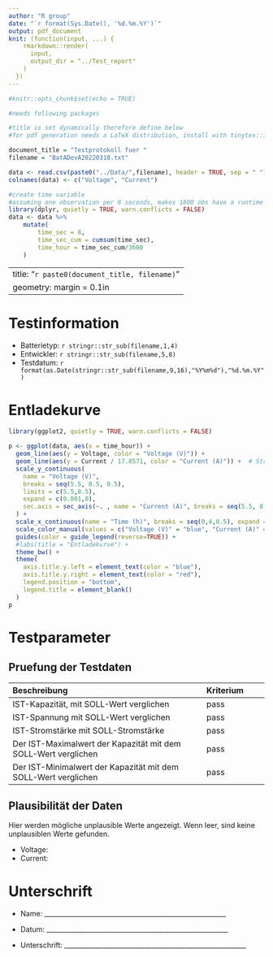 ```yaml
---
author: "R group"
date: "`r format(Sys.Date(), '%d.%m.%Y')`"
output: pdf_document
knit: (function(input, ...) {
    rmarkdown::render(
      input,
      output_dir = "../Test_report"
    )
  })
---
```



```r
#knitr::opts_chunk$set(echo = TRUE)

#needs following packages

#title is set dynamically therefore define below 
#for pdf generation needs a LaTeX distribution, install with tinytex::install_tinytex(), dont have to install tinytext normally

document_title = "Testprotokoll fuer "
filename = "BatADevA20220318.txt"

data <- read.csv(paste0("../Data/",filename), header = TRUE, sep = " ")
colnames(data) <- c("Voltage", "Current")

#create time variable
#assuming one observation per 8 seconds, makes 1800 obs have a runtime of 4 hours
library(dplyr, quietly = TRUE, warn.conflicts = FALSE)
data <- data %>% 
    mutate(
        time_sec = 8,
        time_sec_cum = cumsum(time_sec),
        time_hour = time_sec_cum/3600
    )

```
---
title: "`r paste0(document_title, filename)`"
geometry: margin = 0.1in
---



# Testinformation

- Batterietyp: `r stringr::str_sub(filename,1,4)`
- Entwickler: `r stringr::str_sub(filename,5,8)`
- Testdatum: `r format(as.Date(stringr::str_sub(filename,9,16),"%Y%m%d"),"%d.%m.%Y")`

# Entladekurve

```r

library(ggplot2, quietly = TRUE, warn.conflicts = FALSE)

p <- ggplot(data, aes(x = time_hour)) +
  geom_line(aes(y = Voltage, color = "Voltage (V)")) +
  geom_line(aes(y = Current / 17.8571, color = "Current (A)")) +  # Strom-Werte skalieren, um sie sichtbar zu machen
  scale_y_continuous(
    name = "Voltage (V)",
    breaks = seq(5.5, 8.5, 0.5),
    limits = c(5.5,8.5),
    expand = c(0.001,0),
    sec.axis = sec_axis(~. , name = "Current (A)", breaks = seq(5.5, 8.5, 0.3), labels = seq(120,130,1))  # Skalierung der Strom-Werte zurücksetzen
  ) +
  scale_x_continuous(name = "Time (h)", breaks = seq(0,4,0.5), expand = c(0.001,0)) +
  scale_color_manual(values = c("Voltage (V)" = "blue", "Current (A)" = "red")) +
  guides(color = guide_legend(reverse=TRUE)) +
  #labs(title = "Entladekurve") +
  theme_bw() +
  theme(
    axis.title.y.left = element_text(color = "blue"),
    axis.title.y.right = element_text(color = "red"),
    legend.position = "bottom",
    legend.title = element_blank()
  )
p

```

# Testparameter

## Pruefung der Testdaten

| **Beschreibung**                          | **Kriterium** |
| :---------------------------------------- | :------------ | 
| IST-Kapazität, mit SOLL-Wert verglichen|  pass             |
| IST-Spannung mit SOLL-Wert verglichen|  pass             |
| IST-Stromstärke mit SOLL-Stromstärke |  pass             |
| Der IST-Maximalwert der Kapazität mit dem SOLL-Wert verglichen|  pass              |
| Der IST-Minimalwert der Kapazität mit dem SOLL-Wert verglichen|  pass              |

## Plausibilität der Daten

Hier werden mögliche unplausible Werte angezeigt. Wenn leer, sind keine unplausiblen Werte gefunden.

- Voltage: 
- Current: 

# Unterschrift

- Name:         ________________________________________________________

- Datum:        ________________________________________________________

- Unterschrift: ________________________________________________________



